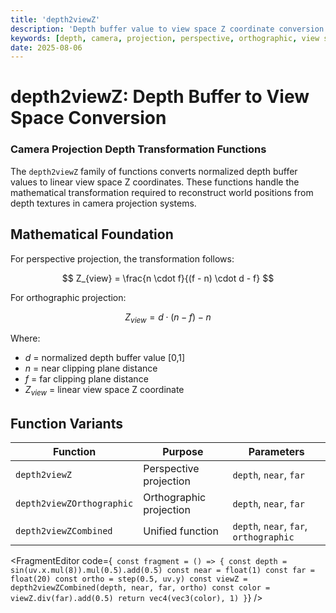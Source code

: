 ```yaml
---
title: 'depth2viewZ'
description: 'Depth buffer value to view space Z coordinate conversion for camera projection systems'
keywords: [depth, camera, projection, perspective, orthographic, view space, transformation]
date: 2025-08-06
---
```



# depth2viewZ: Depth Buffer to View Space Conversion

### Camera Projection Depth Transformation Functions

The `depth2viewZ` family of functions converts normalized depth buffer values to linear view space Z coordinates. These functions handle the mathematical transformation required to reconstruct world positions from depth textures in camera projection systems.

## Mathematical Foundation

For perspective projection, the transformation follows:

$$
Z_{view} = \frac{n \cdot f}{(f - n) \cdot d - f}
$$

For orthographic projection:

$$
Z_{view} = d \cdot (n - f) - n
$$

Where:

- $d$ = normalized depth buffer value [0,1]
- $n$ = near clipping plane distance
- $f$ = far clipping plane distance
- $Z_{view}$ = linear view space Z coordinate

## Function Variants

| Function                  | Purpose                 | Parameters                             |
| ------------------------- | ----------------------- | -------------------------------------- |
| `depth2viewZ`             | Perspective projection  | `depth`, `near`, `far`                 |
| `depth2viewZOrthographic` | Orthographic projection | `depth`, `near`, `far`                 |
| `depth2viewZCombined`     | Unified function        | `depth`, `near`, `far`, `orthographic` |

<FragmentEditor
        code={`
const fragment = () => {
        const depth = sin(uv.x.mul(8)).mul(0.5).add(0.5)
        const near = float(1)
        const far = float(20)
        const ortho = step(0.5, uv.y)
        const viewZ = depth2viewZCombined(depth, near, far, ortho)
        const color = viewZ.div(far).add(0.5)
        return vec4(vec3(color), 1)
}`}
/>

